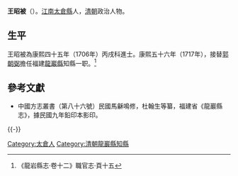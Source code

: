 '''王昭被'''（{{bd|？||？|catIdx=}}）。[[江南省|江南]][[太倉縣|太倉縣]]人，[[清朝|清朝]]政治人物。

== 生平 ==
王昭被為康熙四十五年（1706年）丙戌科進士。康熙五十六年（1717年），接替[[郭朝弼|郭朝弼]]擔任福建[[龍巖縣|龍巖縣]]知縣一职。<ref>《龍岩縣志·卷十二》職官志·頁十五</ref>

==參考文獻==
{{reflist}}
*中國方志叢書（第八十六號）民國馬龢鳴修，杜翰生等纂，福建省《龍巖縣志》，據民國九年鉛印本影印。

{{-}}
{{start box}}
{{s-off}}
{{succession box|[[郭朝弼|郭朝弼]]|[[楊世奇|楊世奇]]|[[福建|福建]][[龍巖縣|龍巖縣]][[知縣|知縣]]|<small>康熙五十六年（1717年）任</small>}}
{{end box}}

{{康熙四十五年丙戌科殿試金榜}}

{{Authority control}}

{{DEFAULTSORT:Wang王}}
[[Category:太倉人|Category:太倉人]]
[[Category:清朝龍巖縣知縣|Category:清朝龍巖縣知縣]]